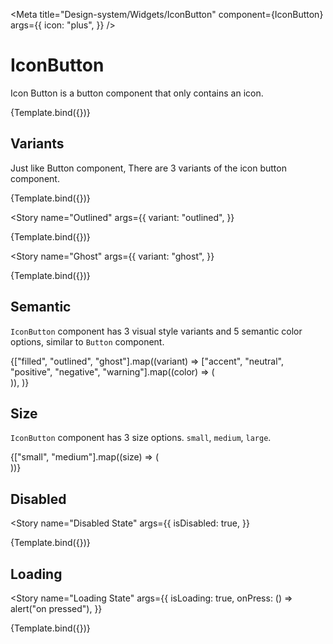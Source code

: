 
<Meta
  title="Design-system/Widgets/IconButton"
  component={IconButton}
  args={{
    icon: "plus",
  }}
/>


# IconButton

Icon Button is a button component that only contains an icon.

<Canvas>
  <Story name="IconButton">{Template.bind({})}</Story>
</Canvas>

<ArgsTable story="IconButton" of={IconButton} />

## Variants

Just like Button component, There are 3 variants of the icon button component.

<Story name="Filled">{Template.bind({})}</Story>

<Story
  name="Outlined"
  args={{
    variant: "outlined",
  }}
>
  {Template.bind({})}
</Story>

<Story
  name="Ghost"
  args={{
    variant: "ghost",
  }}
>
  {Template.bind({})}
</Story>

## Semantic

`IconButton` component has 3 visual style variants and 5 semantic color options, similar to `Button` component.

<Story name="Semantic">
  <div style={{ display: "flex", gap: "10px", flexWrap: "wrap" }}>
    {["filled", "outlined", "ghost"].map((variant) =>
      ["accent", "neutral", "positive", "negative", "warning"].map((color) => (
        <div key={`${variant}-${color}`} style={{ marginBottom: 10 }}>
          <IconButton variant={variant} color={color} icon="plus" />
        </div>
      )),
    )}
  </div>
</Story>

## Size

`IconButton` component has 3 size options. `small`, `medium`, `large`.

<Story name="Size">
  <div style={{ display: "flex", gap: "10px", flexWrap: "wrap" }}>
    {["small", "medium"].map((size) => (
      <div key={size} style={{ marginBottom: 10 }}>
        <IconButton size={size} icon="plus" />
      </div>
    ))}
  </div>
</Story>

## Disabled

<Story
  name="Disabled State"
  args={{
    isDisabled: true,
  }}
>
  {Template.bind({})}
</Story>

## Loading

<Story
  name="Loading State"
  args={{
    isLoading: true,
    onPress: () => alert("on pressed"),
  }}
>
  {Template.bind({})}
</Story>
